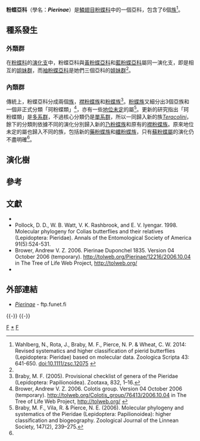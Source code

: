 {{NoteTA
|G1=Butterfly
}}
{{Automatic taxobox
| taxon = Pierinae
| image = African veined white (5424918724).jpg
| image_caption = [[箭紋貝粉蝶|箭紋貝粉蝶]]<br />''Belenois gidica''
| authority = Duponchel, 1835
| diversity = 共66屬；819種<!-- (25)+(8+17)+(15+47+62)+(47+110+487+1) --><br />族和屬列表
| diversity_link = 粉蝶科分類列表#粉蝶亞科
| subdivision_ranks = 族
| subdivision = 
* [[藥粉蝶屬|藥粉蝶族]] ''Elodinini''
* [[纖粉蝶屬|纖粉蝶族]] ''Leptosiaini''
* [[乃粉蝶族|乃粉蝶族]] ''Nepheroniini''
* ''[[Teracolini|Teracolini]]''
* [[襟粉蝶族|襟粉蝶族]] ''Anthocharini''
* [[粉蝶族|粉蝶族]] ''Pierini''
}}

'''粉蝶亞科'''（學名：'''''Pierinae'''''）是[[鱗翅目|鱗翅目]][[粉蝶科|粉蝶科]]中的一個亞科，包含了6個[[族_(生物)|族]]<ref name=w2014>Wahlberg, N., Rota, J., Braby, M. F., Pierce, N. P. & Wheat, C. W. 2014: Revised systematics and higher classification of pierid butterflies (Lepidoptera: Pieridae) based on molecular data. Zoologica Scripta 43: 641-650. [http://dx.doi.org/10.1111/zsc.12075 doi:10.1111/zsc.12075] {{en}}</ref>。

== 種系發生 ==
=== 外類群 ===
在[[粉蝶科|粉蝶科]]的[[演化支|演化支]]中，粉蝶亞科與[[黃粉蝶亞科|黃粉蝶亞科]]和[[藍粉蝶亞科|藍粉蝶亞科]]屬同一演化支，即是相互的[[姐妹群|姐妹群]]，而[[袖粉蝶亞科|袖粉蝶亞科]]是她們三個亞科的[[姐妹群|姐妹群]]<ref name=w2014/>。
{{clade| style=font-size:100%;line-height:110%;
|label1=粉蝶科
|1={{clade
|2=[[袖粉蝶亞科|袖粉蝶亞科]]
|1={{clade
|3=[[藍粉蝶亞科|藍粉蝶亞科]]
|2=[[黃粉蝶亞科|黃粉蝶亞科]]
|1='''粉蝶亞科'''}}}}}}

=== 內類群 ===
傳統上，粉蝶亞科分成兩個[[族_(生物)|族]]，[[襟粉蝶族|襟粉蝶族]]和[[粉蝶族|粉蝶族]]<ref>Braby, M. F. (2005). Provisional checklist of genera of the Pieridae (Lepidoptera: Papilionoidea). Zootaxa, 832, 1–16.</ref>。[[粉蝶族|粉蝶族]]又細分出3個亞族和一個非正式分類「珂粉蝶類」<ref>Brower, Andrew V. Z. 2006. Colotis group. Version 04 October 2006 (temporary). http://tolweb.org/Colotis_group/76413/2006.10.04 {{Wayback|url=http://tolweb.org/Colotis_group/76413/2006.10.04 |date=20160529143339 }} in The Tree of Life Web Project, http://tolweb.org/ {{Wayback|url=http://tolweb.org/ |date=20110515100516 }} {{en}}</ref>，亦有一些[[地位未定|地位未定]]的屬<ref>Braby, M. F., Vila, R. & Pierce, N. E. (2006). Molecular phylogeny and systematics of the Pieridae (Lepidoptera: Papilionoidea): higher classification and biogeography. Zoological Journal of the Linnean Society, 147(2), 239–275.</ref>。更新的研究指出「珂粉蝶類」是[[多系群|多系群]]，不過核心分類仍是[[單系群|單系群]]，所以一同歸入新的族''[[Teracolini|Teracolini]]''，餘下的分類則依據不同的演化分別歸入新的[[乃粉蝶族|乃粉蝶族]]和原有的[[襟粉蝶族|襟粉蝶族]]。原來地位未定的屬也歸入不同的族，包括新的[[藥粉蝶屬|藥粉蝶族]]和[[纖粉蝶屬|纖粉蝶族]]，只有[[蘇粉蝶屬|蘇粉蝶屬]]的演化仍不盡明確<ref name=w2014/>。

== 演化樹 ==
{{clade
|label1='''粉蝶亞科'''
|1={{clade
|1=[[藥粉蝶屬|藥粉蝶族]] ''Elodinini''
|2={{clade
|1=[[纖粉蝶屬|纖粉蝶族]] ''Leptosiaini''
|2=[[乃粉蝶族|乃粉蝶族]] ''Nepheroniini''}}
|3={{clade
|1=''[[Teracolini|Teracolini]]''
|2=[[襟粉蝶族|襟粉蝶族]] ''Anthocharini''}}
|4=[[粉蝶族|粉蝶族]] ''Pierini''}}}}

== 參考 ==
{{Reflist}}

== 文獻 ==
* {{Commonscat-inline|Pierinae}}
* Pollock, D. D., W. B. Watt, V. K. Rashbrook, and E. V. Iyengar. 1998. Molecular phylogeny for Colias butterflies and their relatives (Lepidoptera: Pieridae). Annals of the Entomological Society of America 91(5):524-531.
* Brower, Andrew V. Z. 2006. Pierinae Duponchel 1835. Version 04 October 2006 (temporary). http://tolweb.org/Pierinae/12216/2006.10.04 {{Wayback|url=http://tolweb.org/Pierinae/12216/2006.10.04 |date=20191130171450 }} in The Tree of Life Web Project, http://tolweb.org/ {{Wayback|url=http://tolweb.org/ |date=20110515100516 }}
* {{Cite book | author = 寿建新 周尧 李宇飞 | title = 世界蝴蝶分類名錄 | location = 中國 | publisher = 陝西科學技術出版社 | date = 2006-04-01 | ISBN = 9787536936768 | language= zh-hans }}

== 外部連結 ==
* [http://ftp.funet.fi/pub/sci/bio/life/insecta/lepidoptera/ditrysia/papilionoidea/pieridae/pierinae/ ''Pierinae''] {{Wayback|url=http://ftp.funet.fi/pub/sci/bio/life/insecta/lepidoptera/ditrysia/papilionoidea/pieridae/pierinae/ |date=20160803042614 }} - ftp.funet.fi {{en}}
{{蝴蝶分類}}
{{-}}
{{粉蝶亞科|state=expanded}}
{{-}}
{{Taxonbar}}
[[Category:1835年描述的分类群|F]]
[[Category:粉蝶亞科|*]]
[[Category:粉蝶科|F]]